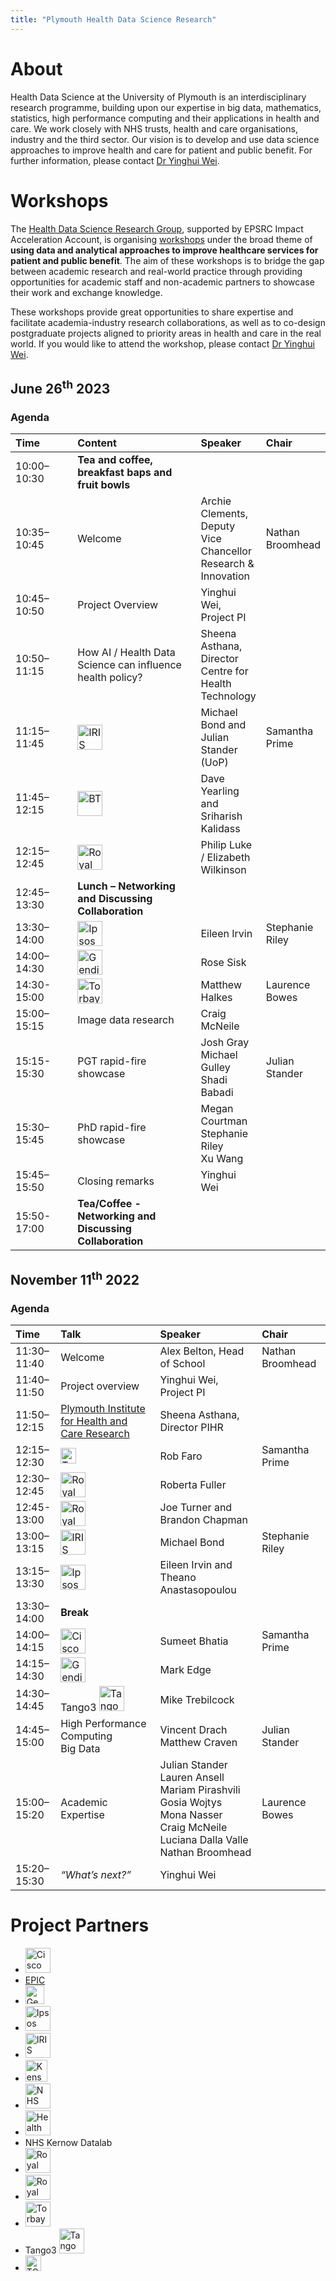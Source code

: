 ```yaml
---
title: "Plymouth Health Data Science Research"
---
```


# About
Health Data Science at the University of Plymouth is an interdisciplinary research programme, building upon our expertise in big data, mathematics, statistics, high performance computing and their applications in health and care. We work closely with NHS trusts, health and care organisations, industry and the third sector. Our vision is to develop and use data science approaches to improve health and care for patient and public benefit. For further information, please contact [Dr Yinghui Wei](mailto:yinghui.wei@plymouth.ac.uk).

# Workshops
The [Health Data Science Research Group](https://www.plymouth.ac.uk/research/health-data-science-research), supported by EPSRC Impact Acceleration Account, is organising [workshops](#workshops) under the broad theme of __using data and analytical approaches to improve healthcare services for patient and public benefit__. The aim of these workshops is to bridge the gap between academic research and real-world practice through providing opportunities for academic staff and non-academic partners to showcase their work and exchange knowledge. 

These workshops provide great opportunities to share expertise and facilitate academia-industry research collaborations, as well as to co-design postgraduate projects aligned to priority areas in health and care in the real world. If you would like to attend the workshop, please contact [Dr Yinghui Wei](mailto:yinghui.wei@plymouth.ac.uk).

## June 26$^\text{th}$ 2023

### Agenda

| Time | Content | Speaker | Chair |
|:--|:-----|:--|:--|
|10:00–10:30| **Tea and coffee, breakfast baps and fruit bowls** |
|10:35–10:45| Welcome | Archie Clements, Deputy Vice Chancellor Research & Innovation | Nathan Broomhead|
|10:45–10:50| Project Overview | Yinghui Wei, Project PI | |
|10:50–11:15| How AI / Health Data Science can influence health policy?| Sheena Asthana, Director Centre for Health Technology| |
|11:15–11:45| [![IRIS Intelligence](_assets/iris_logo.png){height="40"}](https://www.irisintelligence.com/) |Michael Bond and Julian Stander (UoP)| Samantha Prime|
|11:45–12:15| ![BT](_assets/bt_logo.png){height="40"} |Dave Yearling and Sriharish Kalidass| |
|12:15–12:45| [![Royal Devon University Healthcare NHS Foundation Trust](_assets/royal-devon_logo.png){height="40"}](https://www.royaldevon.nhs.uk/) | Philip Luke / Elizabeth Wilkinson| |
|12:45–13:30| **Lunch – Networking and Discussing Collaboration**|
|13:30–14:00| [![Ipsos](_assets/ipsos_logo.svg){height="40"}](https://www.ipsos.com/en-uk) |Eileen Irvin| Stephanie Riley|
|14:00–14:30| [![Gendius](_assets/gendius_logo.svg){height="40"}](https://www.gendius.co.uk/) | Rose Sisk| |
|14:30-15:00| [![Torbay and South Devon NHS Foundation Trust](_assets/torbay-south-devon_logo.png){height="40"}](https://www.torbayandsouthdevon.nhs.uk/) | Matthew Halkes| Laurence Bowes|
|15:00–15:15| Image data research |Craig McNeile| |
|15:15-15:30| PGT rapid-fire showcase| Josh Gray<br>Michael Gulley<br>Shadi Babadi| Julian Stander|
|15:30–15:45| PhD rapid-fire showcase| Megan Courtman<br>Stephanie Riley<br>Xu Wang| |
|15:45–15:50| Closing remarks |Yinghui Wei||
|15:50-17:00| **Tea/Coffee - Networking and Discussing Collaboration**|



## November 11$^\text{th}$ 2022

### Agenda

| Time | Talk | Speaker | Chair |
|:-|:-----|:-----|:---|
| 11:30–11:40 | Welcome | Alex Belton, Head of School | Nathan Broomhead |
| 11:40–11:50 | Project overview | Yinghui Wei, Project PI | |
| 11:50–12:15 | [Plymouth Institute for Health and Care Research](https://www.plymouth.ac.uk/research/institutes/health) | Sheena Asthana, Director PIHR | |
| 12:15–12:30 | [![TClarke](_assets/tclarke_logo.png){height="25"}](https://www.tclarke.co.uk/) | Rob Faro | Samantha Prime |
| 12:30–12:45 | [![Royal Cornwall Hospitals NHS Trust](_assets/rcht_logo.png){height="40"}](https://www.royalcornwall.nhs.uk/)| Roberta Fuller | |
| 12:45-13:00 | [![Royal Cornwall Hospitals NHS Trust](_assets/rcht_logo.png){height="40"}](https://www.royalcornwall.nhs.uk/) | Joe Turner and Brandon Chapman| |
| 13:00–13:15 | [![IRIS Intelligence](_assets/iris_logo.png){height="40"}](https://www.irisintelligence.com/)  |  Michael Bond | Stephanie Riley |
| 13:15–13:30 | [![Ipsos](_assets/ipsos_logo.svg){height="40"}](https://www.ipsos.com/en-uk) | Eileen Irvin and Theano Anastasopoulou| |
| 13:30–14:00 | **Break** |                                
| 14:00–14:15 | [![Cisco](_assets/cisco_logo.png){height="40"}](https://www.cisco.com/site/uk/en/index.html) | Sumeet Bhatia | Samantha Prime |                              
| 14:15–14:30 | [![Gendius](_assets/gendius_logo.svg){height="40"}](https://www.gendius.co.uk/) | Mark Edge | |
| 14:30–14:45 | Tango3 [![Tango 3](_assets/tango3_logo.webp){height="40"}](https://tango3.co.uk/digital-health) | Mike Trebilcock | |
| 14:45–15:00 | High Performance Computing <br> Big Data | Vincent Drach <br> Matthew Craven | Julian Stander |
| 15:00–15:20 | Academic Expertise | Julian Stander<br>Lauren Ansell<br>Mariam Pirashvili<br>Gosia Wojtys<br>Mona Nasser<br>Craig McNeile<br>Luciana Dalla Valle<br>Nathan Broomhead | Laurence Bowes |                     
| 15:20–15:30 | _"What’s next?"_ | Yinghui Wei | |                              



# Project Partners

- [![Cisco](_assets/cisco_logo.png){height="40"}](https://www.cisco.com/site/uk/en/index.html)
- [EPIC](https://www.plymouth.ac.uk/research/epic)
- [![Gendius](_assets/gendius_logo.svg){height="30"}](https://www.gendius.co.uk/)
- [![Ipsos](_assets/ipsos_logo.svg){height="40"}](https://www.ipsos.com/en-uk)
- [![IRIS Intelligence](_assets/iris_logo.png){height="40"}](https://www.irisintelligence.com/) 
- [![Kensa Health](_assets/kensahealth_logo.png){height="35"}](https://www.kensahealth.co.uk/)
- [![NHS Business Services Authority](_assets/nhs-business-services_logo.svg){height="40"}](https://www.nhsbsa.nhs.uk/)
- [![Health Education England](_assets/health-education-england_logo.png){height="40"}](https://www.hee.nhs.uk/)
- NHS Kernow Datalab
- [![Royal Cornwall Hospitals NHS Trust](_assets/rcht_logo.png){height="40"}](https://www.royalcornwall.nhs.uk/)
- [![Royal Devon University Healthcare NHS Foundation Trust](_assets/royal-devon_logo.png){height="40"}](https://www.royaldevon.nhs.uk/)
- [![Torbay and South Devon NHS Foundation Trust](_assets/torbay-south-devon_logo.png){height="40"}](https://www.torbayandsouthdevon.nhs.uk/)
- Tango3  [![Tango 3](_assets/tango3_logo.webp){height="40"}](https://tango3.co.uk/digital-health)
- [![TClarke](_assets/tclarke_logo.png){height="25"}](https://www.tclarke.co.uk/)

